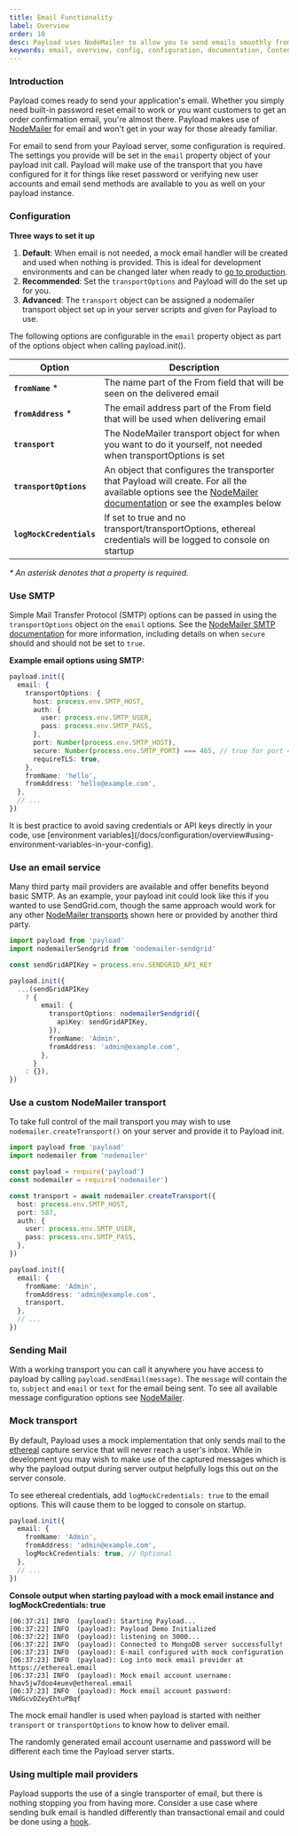 ```yaml
---
title: Email Functionality
label: Overview
order: 10
desc: Payload uses NodeMailer to allow you to send emails smoothly from your app. Set up email functions such as password resets, order confirmations and more.
keywords: email, overview, config, configuration, documentation, Content Management System, cms, headless, javascript, node, react, express
---
```


### Introduction

Payload comes ready to send your application's email. Whether you simply need built-in password reset
email to work or you want customers to get an order confirmation email, you're almost there. Payload makes use of
[NodeMailer](https://nodemailer.com) for email and won't get in your way for those already familiar.

For email to send from your Payload server, some configuration is required. The settings you provide will be set
in the `email` property object of your payload init call. Payload will make use of the transport that you have configured for it for things like reset password or verifying new user accounts and email send methods are available to you as well on your payload instance.

### Configuration

**Three ways to set it up**

1. **Default**: When email is not needed, a mock email handler will be created and used when nothing is provided. This is ideal for development environments and can be changed later when ready to [go to production](/docs/production/deployment).
1. **Recommended**: Set the `transportOptions` and Payload will do the set up for you.
1. **Advanced**: The `transport` object can be assigned a nodemailer transport object set up in your server scripts and given for Payload to use.

The following options are configurable in the `email` property object as part of the options object when calling payload.init().

| Option                   | Description                                                                                                                                                                                  |
| ------------------------ | -------------------------------------------------------------------------------------------------------------------------------------------------------------------------------------------- |
| **`fromName`** \*        | The name part of the From field that will be seen on the delivered email                                                                                                                     |
| **`fromAddress`** \*     | The email address part of the From field that will be used when delivering email                                                                                                             |
| **`transport`**          | The NodeMailer transport object for when you want to do it yourself, not needed when transportOptions is set                                                                                 |
| **`transportOptions`**   | An object that configures the transporter that Payload will create. For all the available options see the [NodeMailer documentation](https://nodemailer.com) or see the examples below |
| **`logMockCredentials`** | If set to true and no transport/transportOptions, ethereal credentials will be logged to console on startup                                                                                  |

_\* An asterisk denotes that a property is required._

### Use SMTP

Simple Mail Transfer Protocol (SMTP) options can be passed in using the `transportOptions` object on the `email` options. See the [NodeMailer SMTP documentation](https://nodemailer.com/smtp/) for more information, including details on when `secure` should and should not be set to `true`.

**Example email options using SMTP:**

```ts
payload.init({
  email: {
    transportOptions: {
      host: process.env.SMTP_HOST,
      auth: {
        user: process.env.SMTP_USER,
        pass: process.env.SMTP_PASS,
      },
      port: Number(process.env.SMTP_HOST),
      secure: Number(process.env.SMTP_PORT) === 465, // true for port 465, false (the default) for 587 and others
      requireTLS: true,
    },
    fromName: 'hello',
    fromAddress: 'hello@example.com',
  },
  // ...
})
```

<Banner type="warning">
  It is best practice to avoid saving credentials or API keys directly in your code, use
  [environment variables](/docs/configuration/overview#using-environment-variables-in-your-config).
</Banner>

### Use an email service

Many third party mail providers are available and offer benefits beyond basic SMTP. As an example, your payload init could look like this if you wanted to use SendGrid.com, though the same approach would work for any other [NodeMailer transports](https://nodemailer.com/transports/) shown here or provided by another third party.

```ts
import payload from 'payload'
import nodemailerSendgrid from 'nodemailer-sendgrid'

const sendGridAPIKey = process.env.SENDGRID_API_KEY

payload.init({
  ...(sendGridAPIKey
    ? {
        email: {
          transportOptions: nodemailerSendgrid({
            apiKey: sendGridAPIKey,
          }),
          fromName: 'Admin',
          fromAddress: 'admin@example.com',
        },
      }
    : {}),
})
```

### Use a custom NodeMailer transport

To take full control of the mail transport you may wish to use `nodemailer.createTransport()` on your server and provide it to Payload init.

```ts
import payload from 'payload'
import nodemailer from 'nodemailer'

const payload = require('payload')
const nodemailer = require('nodemailer')

const transport = await nodemailer.createTransport({
  host: process.env.SMTP_HOST,
  port: 587,
  auth: {
    user: process.env.SMTP_USER,
    pass: process.env.SMTP_PASS,
  },
})

payload.init({
  email: {
    fromName: 'Admin',
    fromAddress: 'admin@example.com',
    transport,
  },
  // ...
})
```

### Sending Mail

With a working transport you can call it anywhere you have access to payload by calling `payload.sendEmail(message)`. The `message` will contain the `to`, `subject` and `email` or `text` for the email being sent. To see all available message configuration options see [NodeMailer](https://nodemailer.com/message).

### Mock transport

By default, Payload uses a mock implementation that only sends mail to the [ethereal](https://ethereal.email) capture service that will never reach a user's inbox. While in development you may wish to make use of the captured messages which is why the payload output during server output helpfully logs this out on the server console.

To see ethereal credentials, add `logMockCredentials: true` to the email options. This will cause them to be logged to console on startup.

```ts
payload.init({
  email: {
    fromName: 'Admin',
    fromAddress: 'admin@example.com',
    logMockCredentials: true, // Optional
  },
  // ...
})
```

**Console output when starting payload with a mock email instance and logMockCredentials: true**

```
[06:37:21] INFO  (payload): Starting Payload...
[06:37:22] INFO  (payload): Payload Demo Initialized
[06:37:22] INFO  (payload): listening on 3000...
[06:37:22] INFO  (payload): Connected to MongoDB server successfully!
[06:37:23] INFO  (payload): E-mail configured with mock configuration
[06:37:23] INFO  (payload): Log into mock email provider at https://ethereal.email
[06:37:23] INFO  (payload): Mock email account username: hhav5jw7doo4euev@ethereal.email
[06:37:23] INFO  (payload): Mock email account password: VNdGcvDZeyEhtuPBqf
```

The mock email handler is used when payload is started with neither `transport` or `transportOptions` to know how to deliver email.

<Banner type="warning">
  The randomly generated email account username and password will be different each time the Payload
  server starts.
</Banner>

### Using multiple mail providers

Payload supports the use of a single transporter of email, but there is nothing stopping you from having more. Consider a use case where sending bulk email is handled differently than transactional email and could be done using a [hook](/docs/hooks/overview).
